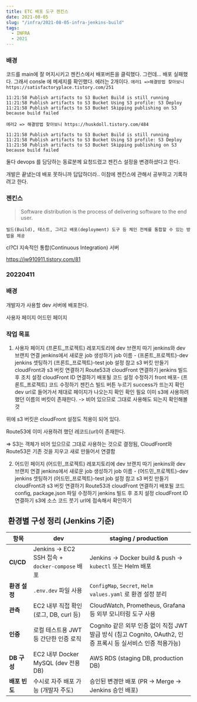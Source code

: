```yaml
---
title: ETC 배포 도구 젠킨스
date: 2021-08-05
slug: "/infra/2021-08-05-infra-jenkins-build"
tags:
  - INFRA
  - 2021
---
```


### 배경
코드를 main에 잘 머지시키고 젠킨스에서 배포버튼을 클릭했다.
그런데...
배포 실패했다.
그래서 consle 에 메세지를 확인했다.
에러는 2개이다.
`에러1 =>해결방법 찾아보니  https://satisfactoryplace.tistory.com/251`

```11:21:58 ERROR: Couldn't find any revision to build. Verify the repository and branch configuration for this job.
11:21:58 Publish artifacts to S3 Bucket Build is still running
11:21:58 Publish artifacts to S3 Bucket Using S3 profile: S3 Deploy
11:21:58 Publish artifacts to S3 Bucket Skipping publishing on S3 because build failed
```
`에러2 => 해결방법 찾아보니 https://huskdoll.tistory.com/484`

```11:21:58 ERROR: Couldn't find any revision to build. Verify the repository and branch configuration for this job.
11:21:58 Publish artifacts to S3 Bucket Build is still running
11:21:58 Publish artifacts to S3 Bucket Using S3 profile: S3 Deploy
11:21:58 Publish artifacts to S3 Bucket Skipping publishing on S3 because build failed
```
둘다 devops 를 담당하는 동료분께 요청드렸고
젠킨스 설정을 변경하셨다고 한다.

개발은 끝냈는데 배포 못하니까 답답하더라..
이참에 젠킨스에 관해서 공부하고 기록하려고 한다.

### 젠킨스
> Software distribution is the process of delivering software to the end user.

`빌드(Build), 테스트, 그리고 배포(deployment) 도구 등 체인 전체를 통합할 수 있는 방법을 제공`

cl?CI 지속적인 통합(Continuous Integration) 서버

https://jw910911.tistory.com/81


### 20220411

### 배경
개발자가 사용할 dev 서버에 배포한다.

사용자 페이지
어드민 페이지

### 작업 목표
1. 사용자 페이지
(프론트_프로젝트) 레포지토리에 dev 브랜치 따기
jenkins와 dev 브랜치 연결
jenkins에서 새로운 job 생성하기
job 이름 - (프론트_프로젝트)-dev
jenkins 셋팅하기
(프론트_프로젝트)-test job 설정 참고
s3 버킷 만들기
cloudFront과 s3 버킷 연결하기
Route53과 cloudFront 연결하기
jenkins 빌드 후 조치 설정
cloudFront ID 연결하기
배포될 코드 설정 수정하기
front 배포- (프론트_프로젝트) 코드 수정하기
젠킨스 빌드 버튼 누르기
success가 뜨는지 확인
dev url로 들어가서 제대로 페이지가 나오는지 확인
확인 필요
이미 s3에 사용하려 했던 이름의 버킷이 존재한다.
-> 비어 있으므로 그대로 사용해도 되는지 확인해볼 것


위에 s3 버킷은 cloudFront 설정도 적용이 되어 있다.


Route53에 이미 사용하려 했던 레코드(url)이 존재한다.

=> S3는 객체가 비어 있으므로 그대로 사용하는 것으로 결정됨, CloudFront와 Route53은 기존 것을 지우고 새로 만들어서 연결함


2. 어드민 페이지
(어드민_프로젝트) 레포지토리에 dev 브랜치 따기
jenkins와 dev 브랜치 연결
jenkins에서 새로운 job 생성하기
job 이름 - (어드민_프로젝트)-dev
jenkins 셋팅하기
(어드민_프로젝트)-test job 설정 참고
s3 버킷 만들기
cloudFront과 s3 버킷 연결하기
Route53과 cloudFront 연결하기
배포될 코드 config, package.json 파일 수정하기
jenkins 빌드 후 조치 설정
cloudFront ID 연결하기
s3에 소스 코드 붓기
url에 접속해서 확인하기




## ️ 환경별 구성 정리 (Jenkins 기준)

| 항목          | dev                                                  | staging / production                                      |
|---------------|-------------------------------------------------------|------------------------------------------------------------|
| **CI/CD**     | Jenkins → EC2 SSH 접속 + `docker-compose` 배포       | Jenkins → Docker build & push → `kubectl` 또는 Helm 배포   |
| **환경 설정** | `.env.dev` 파일 사용                                 | `ConfigMap`, `Secret`, `Helm values.yaml` 로 환경 설정 분리 |
| **관측**      | EC2 내부 직접 확인 (로그, DB, curl 등)                | CloudWatch, Prometheus, Grafana 등 외부 모니터링 도구 사용 |
| **인증**      | 로컬 테스트용 JWT 등 간단한 인증 로직                | Cognito 같은 외부 인증 없이 직접 JWT 발급 방식 (침고 Cognito, OAuth2, 인증 프록시 등 실서비스 인증 적용가능)          |
| **DB 구성**   | EC2 내부 Docker MySQL (dev 전용 DB)                  | AWS RDS (staging DB, production DB)                         |
| **배포 빈도** | 수시로 자주 배포 가능 (개발자 주도)                  | 승인된 변경만 배포 (PR → Merge → Jenkins 승인 배포)         |
